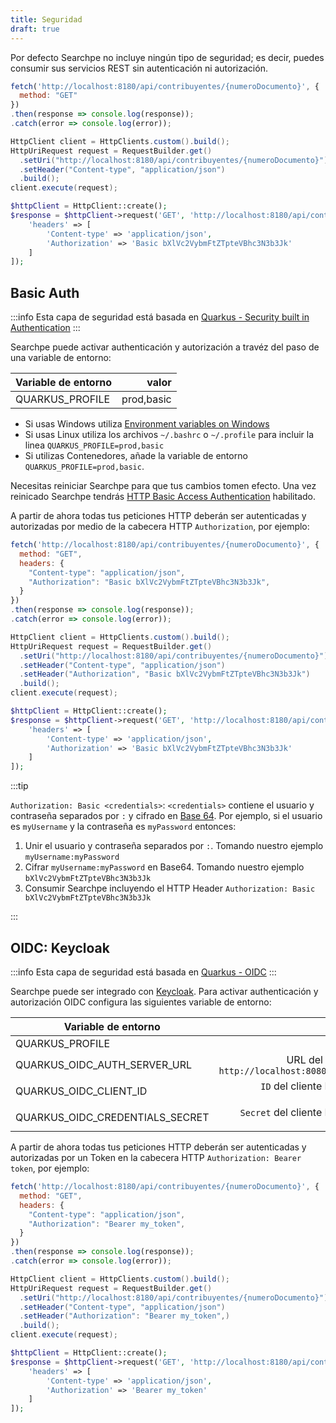 ```yaml
---
title: Seguridad
draft: true
---
```



Por defecto Searchpe no incluye ningún tipo de seguridad; es decir, puedes consumir sus servicios REST sin autenticación ni autorización.

<Tabs>
  <TabItem value="javascript" label="Javascript" default>

```js
fetch('http://localhost:8180/api/contribuyentes/{numeroDocumento}', {
  method: "GET"
})
.then(response => console.log(response));
.catch(error => console.log(error));
```

  </TabItem>
  <TabItem value="java" label="Java">

```java
HttpClient client = HttpClients.custom().build();
HttpUriRequest request = RequestBuilder.get()
  .setUri("http://localhost:8180/api/contribuyentes/{numeroDocumento}")
  .setHeader("Content-type", "application/json")
  .build();
client.execute(request);
```

  </TabItem>
  <TabItem value="php" label="PHP">

```php
$httpClient = HttpClient::create();
$response = $httpClient->request('GET', 'http://localhost:8180/api/contribuyentes/{numeroDocumento}', [
    'headers' => [
        'Content-type' => 'application/json',
        'Authorization' => 'Basic bXlVc2VybmFtZTpteVBhc3N3b3Jk'
    ]
]);
```

  </TabItem>
</Tabs>

## Basic Auth

:::info
Esta capa de seguridad está basada en [Quarkus - Security built in Authentication](https://quarkus.io/guides/security-built-in-authentication)
:::

Searchpe puede activar authenticación y autorización a travéz del paso de una variable de entorno:

| Variable de entorno |      valor |
| ------------------- | ---------: |
| QUARKUS_PROFILE     | prod,basic |

- Si usas Windows utiliza [Environment variables on Windows](https://docs.oracle.com/en/database/oracle/machine-learning/oml4r/1.5.1/oread/creating-and-modifying-environment-variables-on-windows.html)
- Si usas Linux utiliza los archivos `~/.bashrc` o `~/.profile` para incluir la linea `QUARKUS_PROFILE=prod,basic`
- Si utilizas Contenedores, añade la variable de entorno `QUARKUS_PROFILE=prod,basic`.

Necesitas reiniciar Searchpe para que tus cambios tomen efecto. Una vez reinicado Searchpe tendrás [HTTP Basic Access Authentication](https://en.wikipedia.org/wiki/Basic_access_authentication) habilitado.

A partir de ahora todas tus peticiones HTTP deberán ser autenticadas y autorizadas por medio de la cabecera HTTP `Authorization`, por ejemplo:

<Tabs>
  <TabItem value="javascript" label="Javascript" default>

```js
fetch('http://localhost:8180/api/contribuyentes/{numeroDocumento}', {
  method: "GET",
  headers: {
    "Content-type": "application/json",
    "Authorization": "Basic bXlVc2VybmFtZTpteVBhc3N3b3Jk",
  }
})
.then(response => console.log(response));
.catch(error => console.log(error));
```

  </TabItem>
  <TabItem value="java" label="Java">

```java
HttpClient client = HttpClients.custom().build();
HttpUriRequest request = RequestBuilder.get()
  .setUri("http://localhost:8180/api/contribuyentes/{numeroDocumento}")
  .setHeader("Content-type", "application/json")
  .setHeader("Authorization", "Basic bXlVc2VybmFtZTpteVBhc3N3b3Jk")
  .build();
client.execute(request);
```

  </TabItem>
  <TabItem value="php" label="PHP">

```php
$httpClient = HttpClient::create();
$response = $httpClient->request('GET', 'http://localhost:8180/api/contribuyentes/{numeroDocumento}', [
    'headers' => [
        'Content-type' => 'application/json',
        'Authorization' => 'Basic bXlVc2VybmFtZTpteVBhc3N3b3Jk'
    ]
]);
```

  </TabItem>
</Tabs>

:::tip

`Authorization: Basic <credentials>`: `<credentials>` contiene el usuario y contraseña separados por `:` y cifrado en [Base 64](https://en.wikipedia.org/wiki/Base64). Por ejemplo, si el usuario es `myUsername` y la contraseña es `myPassword` entonces:

1. Unir el usuario y contraseña separados por `:`. Tomando nuestro ejemplo `myUsername:myPassword`
2. Cifrar `myUsername:myPassword` en Base64. Tomando nuestro ejemplo `bXlVc2VybmFtZTpteVBhc3N3b3Jk`
3. Consumir Searchpe incluyendo el HTTP Header `Authorization: Basic bXlVc2VybmFtZTpteVBhc3N3b3Jk`

:::

## OIDC: Keycloak

:::info
Esta capa de seguridad está basada en [Quarkus - OIDC](https://quarkus.io/guides/security-openid-connect-web-authentication)
:::

Searchpe puede ser integrado con [Keycloak](https://www.keycloak.org/). Para activar authenticación y autorización OIDC configura las siguientes variable de entorno:

| Variable de entorno             |                                                                      valor |
| ------------------------------- | -------------------------------------------------------------------------: |
| QUARKUS_PROFILE                 |                                                                  prod,oidc |
| QUARKUS_OIDC_AUTH_SERVER_URL    | URL del servidor, por ejemplo: `http://localhost:8080/auth/realms/openubl` |
| QUARKUS_OIDC_CLIENT_ID          |                          `ID` del cliente Keycloak, por ejemplo `searchpe` |
| QUARKUS_OIDC_CREDENTIALS_SECRET |                        `Secret` del cliente Keycloak, por ejemplo `secret` |

A partir de ahora todas tus peticiones HTTP deberán ser autenticadas y autorizadas por un Token en la cabecera HTTP `Authorization: Bearer token`, por ejemplo:

<Tabs>
  <TabItem value="javascript" label="Javascript" default>

```js
fetch('http://localhost:8180/api/contribuyentes/{numeroDocumento}', {
  method: "GET",
  headers: {
    "Content-type": "application/json",
    "Authorization": "Bearer my_token",
  }
})
.then(response => console.log(response));
.catch(error => console.log(error));
```

  </TabItem>
  <TabItem value="java" label="Java">

```java
HttpClient client = HttpClients.custom().build();
HttpUriRequest request = RequestBuilder.get()
  .setUri("http://localhost:8180/api/contribuyentes/{numeroDocumento}")
  .setHeader("Content-type", "application/json")
  .setHeader("Authorization": "Bearer my_token",)
  .build();
client.execute(request);
```

  </TabItem>
  <TabItem value="php" label="PHP">

```php
$httpClient = HttpClient::create();
$response = $httpClient->request('GET', 'http://localhost:8180/api/contribuyentes/{numeroDocumento}', [
    'headers' => [
        'Content-type' => 'application/json',
        'Authorization' => 'Bearer my_token'
    ]
]);
```

  </TabItem>
</Tabs>
